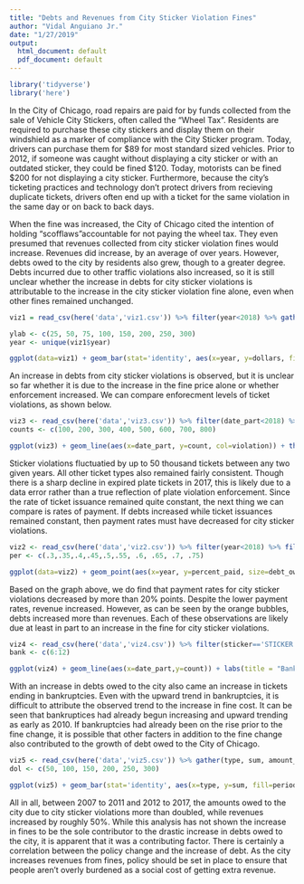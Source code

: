 ```yaml
---
title: "Debts and Revenues from City Sticker Violation Fines"
author: "Vidal Anguiano Jr."
date: "1/27/2019"
output:
  html_document: default
  pdf_document: default
---
```


```r
library('tidyverse')
library('here')
```

In the City of Chicago, road repairs are paid for by funds collected from the sale of Vehicle City Stickers, often called the "Wheel Tax". Residents are required to purchase these city stickers and display them on their windshield as a marker of compliance with the City Sticker program. Today, drivers can purchase them for \$89 for most standard sized vehicles. Prior to 2012, if someone was caught without displaying a city sticker or with an outdated sticker, they could be fined $120. Today, motorists can be fined \$200 for not displaying a city sticker. Furthermore, because the city's ticketing practices and technology don't protect drivers from recieving duplicate tickets, drivers often end up with a ticket for the same violation in the same day or on back to back days. 

When the fine was increased, the City of Chicago cited the intention of holding "scofflaws"accountable for not paying the wheel tax. They even presumed that revenues collected from city sticker violation fines would increase. Revenues did increase, by an average of over years. However, debts owed to the city by residents also grew, though to a greater degree. Debts incurred due to other traffic violations also increased, so it is still unclear whether the increase in debts for city sticker violations is attributable to the increase in the city sticker violation fine alone, even when other fines remained unchanged.

```r
viz1 = read_csv(here('data','viz1.csv')) %>% filter(year<2018) %>% gather(money_type, dollars, amount_due:total_paid) %>% mutate(com_col = paste(type, money_type, sep='_')) %>% select(year, com_col, dollars)

ylab <- c(25, 50, 75, 100, 150, 200, 250, 300)
year <- unique(viz1$year)
```

```r
ggplot(data=viz1) + geom_bar(stat='identity', aes(x=year, y=dollars, fill=com_col)) + scale_fill_manual(values=c('#C2C4C2','#989B98','#AA2B00','#7091C9'), labels = c("Other-Debts", "Other-Revenue", 'Sticker-Debts','Sticker-Revenue')) + labs(title = "Debts owed to Chicago for sticker violations (red) grew more than \nrevenues (blue)", subtitle = "Revenues and debts from fines to motorists for sticker and other vehicle-related violations", caption='Source: ProPublica', x = "Year", y = "Dollars", fill = "Ticket Type\n") + theme_minimal() + theme( plot.title = element_text( size=14, face="bold")) + scale_y_continuous(labels = paste0('$',ylab, "M"), breaks = 10^6 * ylab) + scale_x_continuous(labels=year,breaks=year)

```

An increase in debts from city sticker violations is observed, but it is unclear so far whether it is due to the increase in the fine price alone or whether enforcement increased. We can compare enforecment levels of ticket violations, as shown below.

```r
viz3 <- read_csv(here('data','viz3.csv')) %>% filter(date_part<2018) %>% select(date_part, cleaning_violation, plate_violation, parking_violation, sticker_violation, zone_violation, traffic_violation) %>% gather(violation, count, cleaning_violation:traffic_violation) %>% mutate(violation=factor(violation, levels=c("parking_violation", "plate_violation", "cleaning_violation", "sticker_violation", "zone_violation", "traffic_violation")))
counts <- c(100, 200, 300, 400, 500, 600, 700, 800)
```

```r
ggplot(viz3) + geom_line(aes(x=date_part, y=count, col=violation)) + theme_minimal() + theme(plot.title = element_text( size=14, face="bold")) + labs(title = "There was a slight, though not drastic increase in sticker tickets issued", subtitle = "Comparison of Ticket Types Issued and Count Issued (2007 - 2017)", caption='Source: ProPublica', x = "Year", y = "Number of Tickets Issued", color = "Violation Type") + scale_x_continuous(labels=year, breaks=year) + scale_y_continuous(labels = paste0(counts, "K"), breaks = 10^3 * counts) + scale_colour_manual(values=c(parking_violation="green", plate_violation="orange", cleaning_violation="purple", sticker_violation="Blue", zone_violation='gray', traffic_violation='red'), labels = c('Parking', 'Expired Plate', 'Cleaning', 'Sticker', 'Zone', "Traffic"))
```

Sticker violations fluctuatied by up to 50 thousand tickets between any two given years. All other ticket types also remained fairly consistent. Though there is a sharp decline in expired plate tickets in 2017, this is likely due to a data error rather than a true reflection of plate violation enforcement. Since the rate of ticket issuance remained quite constant, the next thing we can compare is rates of payment. If debts increased while ticket issuances remained constant, then payment rates must have decreased for city sticker violations.

```r
viz2 <- read_csv(here('data','viz2.csv')) %>% filter(year<2018) %>% filter(type=='STICKER')
per <- c(.3,.35,.4,.45,.5,.55, .6, .65, .7, .75)
```


```r
ggplot(data=viz2) + geom_point(aes(x=year, y=percent_paid, size=debt_owed), color='orange') + geom_point(aes(x=year, y=percent_paid, size=rev_collected), color='navy') + geom_line(aes(x=year,y=percent_paid)) + scale_size_continuous(range = c(2,14), labels=c('$20M','$25M', '$30M','$35M', '$40M', '$45M', '$50M'), breaks=c(20000000,25000000,30000000, 35000000, 40000000, 45000000, 50000000)) + labs(title = "Though payment rates for sticker violation tickets declined, \nrevenue increased, but debts grew more", subtitle = "Rate of Payment for Sticker Violations, Revenues Collected (blue), and Debts Owed (orange)", caption='Source: ProPublica', x = "Year", y = "Payment Rate (%)", size = "Revenue Collected/Debt Owed ($)") + theme_minimal() + theme(plot.title = element_text( size=14, face="bold")) + scale_x_continuous(labels=year,breaks=year) + scale_y_continuous(labels = paste0(per*100, "%"), breaks = per)
```

Based on the graph above, we do find that payment rates for city sticker violations decreased by more than 20% points. Despite the lower payment rates, revenue increased. However, as can be seen by the orange bubbles, debts increased more than revenues. Each of these observations are likely due at least in part to an increase in the fine for city sticker violations.

```r
viz4 <- read_csv(here('data','viz4.csv')) %>% filter(sticker=='STICKER') %>% filter(ticket_queue=='Bankruptcy') %>% filter(date_part<2018)
bank <- c(6:12)
```



```r
ggplot(viz4) + geom_line(aes(x=date_part,y=count)) + labs(title = "Bankruptcies skyrocket post 2012, up by nearly 4 thousand \nthe previous year", subtitle = "Tickets ending in bankruptcy from 2007 to 2017", caption='Source: ProPublica', x = "Year", y = "Tickets Ending in Bankruptcy", size = "Revenue Collected/Debt Owed ($)") + theme_minimal() + theme(plot.title = element_text( size=14, face="bold")) + scale_x_continuous(labels=year,breaks=year) + scale_y_continuous(labels = paste0(bank, "K"), breaks = bank*1000)
```

With an increase in debts owed to the city also came an increase in tickets ending in bankruptcies. Even with the upward trend in bankruptcies, it is difficult to attribute the observed trend to the increase in fine cost. It can be seen that bankruptices had already begun increasing and upward trending as early as 2010. If bankruptcies had already been on the rise prior to the fine change, it is possible that other facters in addition to the fine change also contributed to the growth of debt owed to the City of Chicago.

```r
viz5 <- read_csv(here('data','viz5.csv')) %>% gather(type, sum, amount_due:total_payments) %>% mutate(period = factor(period, levels=c('pre-2012','post-2012')))
dol <- c(50, 100, 150, 200, 250, 300)
```

```r
ggplot(viz5) + geom_bar(stat='identity', aes(x=type, y=sum, fill=period), position="dodge") + labs(title = "Debt increased by more than twice the amount before and after 2012", subtitle = "Compariting debts and revenues pre- and post-2012", caption='Source: ProPublica', x = "Funds", y = "Dollars", fill="Period") + theme_minimal() + theme(plot.title = element_text( size=14, face="bold")) + scale_x_discrete(labels=c("Debts", "Revenues")) + scale_fill_manual(values=c('#6F6F87','#1A1A59'), labels = c('Pre-2012','Post-2012')) + scale_y_continuous(labels = paste0('$',dol,'M'), breaks = dol*1000000)
```

All in all, between 2007 to 2011 and 2012 to 2017, the amounts owed to the city due to city sticker violations more than doubled, while revenues increased by roughly 50%. While this analysis has not shown the increase in fines to be the sole contributor to the drastic increase in debts owed to the city, it is apparent that it was a contributing factor. There is certainly a correlation between the policy change and the increase of debt. As the city increases revenues from fines, policy should be set in place to ensure that people aren't overly burdened as a social cost of getting extra revenue.
